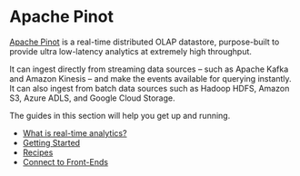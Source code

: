 # Apache Pinot

[Apache Pinot](https://docs.pinot.apache.org/) is a real-time distributed OLAP datastore, purpose-built to provide ultra low-latency analytics at extremely high throughput.


It can ingest directly from streaming data sources – such as Apache Kafka and Amazon Kinesis – and make the events available for querying instantly. 
It can also ingest from batch data sources such as Hadoop HDFS, Amazon S3, Azure ADLS, and Google Cloud Storage.

The guides in this section will help you get up and running.

* [What is real-time analytics?](concepts/what-is-real-time-analytics.md)
* [Getting Started](pinot/getting-started.md)
* [Recipes](pinot/recipes.md) 
* [Connect to Front-Ends](pinot/front-ends.md)